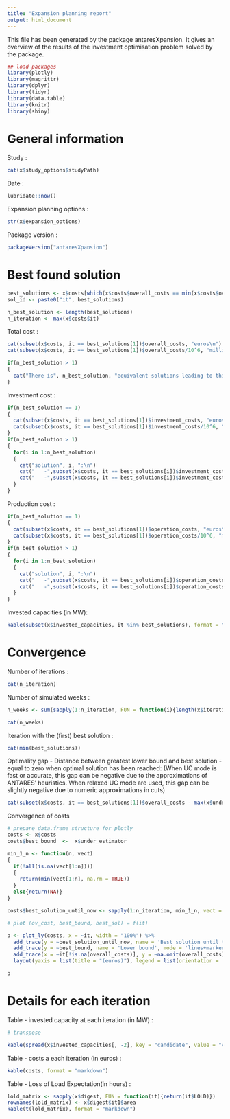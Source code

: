 ---
title: "Expansion planning report"
output: html_document
---

This file has been generated by the package antaresXpansion.
It gives an overview of the results of the investment optimisation problem solved by the package.


```{r, include = FALSE}
## load packages
library(plotly)
library(magrittr)
library(dplyr)
library(tidyr)
library(data.table)
library(knitr)
library(shiny)
```

# General information

Study :
```{r print_study_name, echo=FALSE, eval=TRUE}
cat(x$study_options$studyPath)
```

Date :
```{r print_date, echo=FALSE, eval=TRUE}
lubridate::now()
```

Expansion planning options :
```{r print_exp_options, echo=FALSE, eval=TRUE}
str(x$expansion_options)
```

Package version :
```{r print_package_version, echo=FALSE, eval=TRUE}
packageVersion("antaresXpansion")
```

# Best found solution

```{r get_best_cost, echo = FALSE, eval = TRUE}

best_solutions <- x$costs[which(x$costs$overall_costs == min(x$costs$overall_costs, na.rm = TRUE)),"it"]
sol_id <- paste0("it", best_solutions)

n_best_solution <- length(best_solutions)
n_iteration <- max(x$costs$it)
```


Total cost : 
```{r print_total_cost, echo=FALSE, eval = TRUE}
cat(subset(x$costs, it == best_solutions[1])$overall_costs, "euros\n")
cat(subset(x$costs, it == best_solutions[1])$overall_costs/10^6, "million euros\n")

if(n_best_solution > 1)
{
  cat("There is", n_best_solution, "equivalent solutions leading to this cost")
}

```

Investment cost :
```{r print_inv_cost, echo=FALSE, eval = TRUE}
if(n_best_solution == 1)
{
  cat(subset(x$costs, it == best_solutions[1])$investment_costs, "euros\n")
  cat(subset(x$costs, it == best_solutions[1])$investment_costs/10^6, "million euros\n")
}
if(n_best_solution > 1)
{
  for(i in 1:n_best_solution)
  {
    cat("solution", i, ":\n")
    cat("   -",subset(x$costs, it == best_solutions[i])$investment_costs, "euros\n")
    cat("   -",subset(x$costs, it == best_solutions[i])$investment_costs/10^6, "million euros\n") 
  }
}

```

Production cost :
```{r print_prod_cost, echo=FALSE, eval = TRUE}
if(n_best_solution == 1)
{
  cat(subset(x$costs, it == best_solutions[1])$operation_costs, "euros\n")
  cat(subset(x$costs, it == best_solutions[1])$operation_costs/10^6, "million euros\n")
}
if(n_best_solution > 1)
{
  for(i in 1:n_best_solution)
  {
    cat("solution", i, ":\n")
    cat("   -",subset(x$costs, it == best_solutions[i])$operation_costs, "euros\n")
    cat("   -",subset(x$costs, it == best_solutions[i])$operation_costs/10^6, "million euros\n") 
  }
}
```


Invested capacities (in MW):
```{r print_invested_cap, echo=FALSE, eval = TRUE, results="asis"}
kable(subset(x$invested_capacities, it %in% best_solutions), format = "markdown")
```


# Convergence

Number of iterations :
```{r print_number_of_iterations, echo=FALSE, eval = TRUE}
cat(n_iteration)
```

Number of simulated weeks :
```{r print_number_of_simulated_weeks, echo=FALSE, eval = TRUE}

n_weeks <- sum(sapply(1:n_iteration, FUN = function(i){length(x$iterations[[i]]$weeks) * length(x$iterations[[i]]$mc_years)}))

cat(n_weeks)
```


Iteration with the (first) best solution :
```{r print_iteration_best, echo=FALSE, eval = TRUE}
cat(min(best_solutions))
```

Optimality gap - Distance between greatest lower bound and best solution -  equal to zero when optimal solution has been reached:
(When UC mode is fast or accurate, this gap can be negative due to the approximations of ANTARES' heuristics. When relaxed UC mode are used, this gap can be slightly negative due to numeric approximations in cuts)
```{r print_optimality_gap, echo=FALSE, eval = TRUE}
cat(subset(x$costs, it == best_solutions[1])$overall_costs - max(x$under_estimator), "euros")
```

Convergence of costs
```{r plot_cost_convergence, echo = FALSE, eval = TRUE, warning = FALSE, message=FALSE}

# prepare data.frame structure for plotly
costs <- x$costs
costs$best_bound  <-  x$under_estimator

min_1_n <- function(n, vect)
{
  if(!all(is.na(vect[1:n])))
  {
    return(min(vect[1:n], na.rm = TRUE))
  }
  else{return(NA)}
}

costs$best_solution_until_now <- sapply(1:n_iteration, min_1_n, vect = x$costs$overall_costs)

# plot (ov_cost, best_bound, best_sol) = f(it)

p <- plot_ly(costs, x = ~it, width = "100%") %>%
  add_trace(y = ~best_solution_until_now, name = 'Best solution until this iteration', mode = 'lines+markers', type = "scatter") %>%
  add_trace(y = ~best_bound, name = 'Lower bound', mode = 'lines+markers', type = "scatter") %>%
  add_trace(x = ~it[!is.na(overall_costs)], y = ~na.omit(overall_costs), name = 'Total cost',mode = 'lines+markers', type = "scatter") %>%
  layout(yaxis = list(title = "(euros)"), legend = list(orientation = 'h'))

p

```



# Details for each iteration

Table - invested capacity at each iteration (in MW) :

```{r table_details, echo = FALSE}


# transpose 

kable(spread(x$invested_capacities[, -2], key = "candidate", value = "value"), format = "markdown")


```

Table - costs a each iteration (in euros) :

```{r table_costs, echo = FALSE}

kable(costs, format = "markdown")

```

Table - Loss of Load Expectation(in hours) :

```{r table_lole, echo = FALSE}

lold_matrix <- sapply(x$digest, FUN = function(it){return(it$LOLD)})
rownames(lold_matrix) <- x$digest$it1$area
kable(t(lold_matrix), format = "markdown")

```

<style type="text/css">
.table {

    width: 40%;

}
</style>